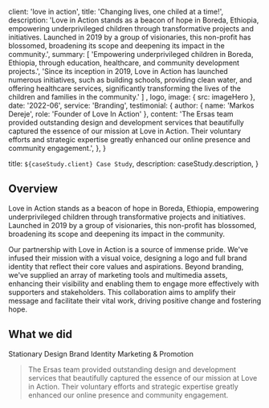   client: 'love in action',
  title: 'Changing lives, one chiled at a time!',
description:
  'Love in Action stands as a beacon of hope in Boreda, Ethiopia, empowering underprivileged children through transformative projects and initiatives. Launched in 2019 by a group of visionaries, this non-profit has blossomed, broadening its scope and deepening its impact in the community.',
summary: [
  'Empowering underprivileged children in Boreda, Ethiopia, through education, healthcare, and community development projects.',
  'Since its inception in 2019, Love in Action has launched numerous initiatives, such as building schools, providing clean water, and offering healthcare services, significantly transforming the lives of the children and families in the community.'
]
,
  logo,
  image: { src: imageHero },
  date: '2022-06',
  service: 'Branding',
  testimonial: {
    author: { name: 'Markos Dereje', role: 'Founder of Love In Action' },
    content:
      'The Ersas team provided outstanding design and development services that beautifully captured the essence of our mission at Love in Action. Their voluntary efforts and strategic expertise greatly enhanced our online presence and community engagement.',
  },
}

  title: `${caseStudy.client} Case Study`,
  description: caseStudy.description,
}

## Overview

Love in Action stands as a beacon of hope in Boreda, Ethiopia, empowering underprivileged children through transformative projects and initiatives. Launched in 2019 by a group of visionaries, this non-profit has blossomed, broadening its scope and deepening its impact in the community.

Our partnership with Love in Action is a source of immense pride. We've infused their mission with a visual voice, designing a logo and full brand identity that reflect their core values and aspirations. Beyond branding, we've supplied an array of marketing tools and multimedia assets, enhancing their visibility and enabling them to engage more effectively with supporters and stakeholders. This collaboration aims to amplify their message and facilitate their vital work, driving positive change and fostering hope.
## What we did

<TagList>
  <TagListItem>Stationary Design</TagListItem>
  <TagListItem>Brand Identity</TagListItem>
   <TagListItem>Marketing & Promotion</TagListItem>
</TagList>

<Blockquote
  author={{ name: 'Markos Dereje', role: 'Founder of Love In Action'  }}
image={{ src: imageQuote }}
>
  The Ersas team provided outstanding design and development services that beautifully captured the essence of our mission at Love in Action. Their voluntary efforts and strategic expertise greatly enhanced our online presence and community engagement.
</Blockquote>

<StatList>
  <StatListItem value="40%" label="Fund Raise" />
  <StatListItem value="5x" label="Social Meida Engagement" />
  <StatListItem value="3x" label="Permanent Donors" />
  <StatListItem value="2X" label="Awareness" />
</StatList>
